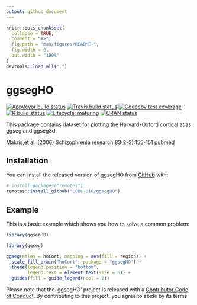 ```yaml
---
output: github_document
---
```


<!-- README.md is generated from README.Rmd. Please edit that file -->

```r
knitr::opts_chunk$set(
  collapse = TRUE,
  comment = "#>",
  fig.path = "man/figures/README-",
  fig.width = 6,
  out.width = "100%"
)
devtools::load_all(".")
```

# ggsegHO

<!-- badges: start -->
[![AppVeyor build status](https://ci.appveyor.com/api/projects/status/github/LCBC-UiO/ggsegHO?branch=master&svg=true)](https://ci.appveyor.com/project/LCBC-UiO/ggsegHO)
[![Travis build status](https://travis-ci.com/LCBC-UiO/ggsegHO.svg?branch=master)](https://travis-ci.com/LCBC-UiO/ggsegHO)
[![Codecov test coverage](https://codecov.io/gh/LCBC-UiO/ggsegHO/branch/master/graph/badge.svg)](https://codecov.io/gh/LCBC-UiO/ggsegHO?branch=master)
[![R build status](https://github.com/LCBC-UiO/ggsegHO/workflows/R-CMD-check/badge.svg)](https://github.com/LCBC-UiO/ggsegHO/actions)
[![Lifecycle: maturing](https://img.shields.io/badge/lifecycle-maturing-blue.svg)](https://www.tidyverse.org/lifecycle/#maturing)
[![CRAN status](https://www.r-pkg.org/badges/version/ggsegHO)](https://CRAN.R-project.org/package=ggsegHO)
<!-- badges: end -->


This package contains dataset for plotting the Harvard-Oxford cortical atlas ggseg and ggseg3d. 

Makris,et al. (2006) Schizophrenia research 83(2-3):155-151
[pubmed](https://doi.org/10.1016/j.schres.2005.11.020)

## Installation

You can install the released version of ggsegHO  from [GitHub](https://github.com/) with:

``` r
# install.packages("remotes")
remotes::install_github("LCBC-UiO/ggsegHO")
```

## Example

This is a basic example which shows you how to solve a common problem:
```r
library(ggsegHO)
```

```r
library(ggseg)

ggseg(atlas = hoCort, mapping = aes(fill = region)) +
  scale_fill_brain("hoCort", package = "ggsegHO") +
  theme(legend.position = "bottom",
        legend.text = element_text(size = 6)) +
  guides(fill = guide_legend(ncol = 2))

```

<!-- ```{r "noneval", eval=FALSE} -->
<!-- library(ggseg3d) -->

<!-- ggseg3d(atlas = desterieux_3d) %>%  -->
<!--   pan_camera("right lateral") -->
<!-- ``` -->

<!-- ```{r "orca", include=FALSE} -->
<!-- library(ggseg3d) -->

<!-- p <- ggseg3d(atlas = desterieux_3d) %>% -->
<!--   pan_camera("right lateral") %>% -->
<!--   plotly::add_annotations( text="Screen capture", -->
<!--                   legendtitle=TRUE, showarrow=FALSE, -->
<!--                   font = list(color = "#000000b4", -->
<!--                               family = 'sans serif', -->
<!--                               size = 50)) -->
<!-- plotly::orca(p, "man/figures/README-3d-plot.png") -->
<!-- ``` -->

<!-- ```{r "incl", echo=FALSE} -->
<!-- knitr::include_graphics("man/figures/README-3d-plot.png") -->
<!-- ``` -->

Please note that the 'ggsegHO' project is released with a
[Contributor Code of Conduct](CODE_OF_CONDUCT.md).
By contributing to this project, you agree to abide by its terms.
